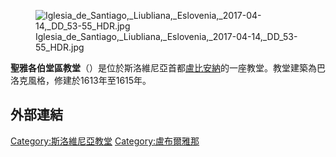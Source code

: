 {{Orphan|time=2020-10-26}}
{{noteTA
|1=zh-hk:盧布爾雅那;zh-tw:盧比安納;zh-cn:卢布尔雅那;zh-sg:卢布尔雅那;
}}
[[File:Iglesia_de_Santiago,_Liubliana,_Eslovenia,_2017-04-14,_DD_53-55_HDR.jpg|thumb]]

'''聖雅各伯堂區教堂'''（{{lang-sl|Župnijska cerkev sv. Jakoba, Šentjakobska cerkev}}）是位於斯洛維尼亞首都[[盧比安納|盧比安納]]的一座教堂。教堂建築為巴洛克風格，修建於1613年至1615年。

==外部連結==
{{Commons category-inline|St. James's Parish Church (Ljubljana)}}
{{coord|46|2|46.25|N|14|30|26.38|E|type:landmark_region:SI|display=title}}

[[Category:斯洛維尼亞教堂|Category:斯洛維尼亞教堂]]
[[Category:盧布爾雅那|Category:盧布爾雅那]]
{{Church-stub}}